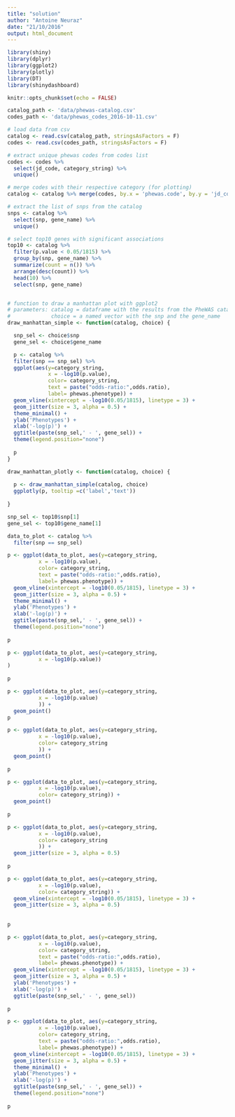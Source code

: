 ```yaml
---
title: "solution"
author: "Antoine Neuraz"
date: "21/10/2016"
output: html_document
---
```


```r
library(shiny)
library(dplyr)
library(ggplot2)
library(plotly)
library(DT)
library(shinydashboard)

knitr::opts_chunk$set(echo = FALSE)

catalog_path <- 'data/phewas-catalog.csv'
codes_path <- 'data/phewas_codes_2016-10-11.csv'

# load data from csv
catalog <- read.csv(catalog_path, stringsAsFactors = F)
codes <- read.csv(codes_path, stringsAsFactors = F)

# extract unique phewas codes from codes list
codes <- codes %>% 
  select(jd_code, category_string) %>%
  unique()

# merge codes with their respective category (for plotting)
catalog <- catalog %>% merge(codes, by.x = 'phewas.code', by.y = 'jd_code')

# extract the list of snps from the catalog
snps <- catalog %>% 
  select(snp, gene_name) %>%
  unique() 

# select top10 genes with significant associations 
top10 <- catalog %>% 
  filter(p.value < 0.05/1815) %>% 
  group_by(snp, gene_name) %>%
  summarize(count = n()) %>% 
  arrange(desc(count)) %>%
  head(10) %>% 
  select(snp, gene_name)


# function to draw a manhattan plot with ggplot2 
# parameters: catalog = dataframe with the results from the PheWAS catalog
#             choice = a named vector with the snp and the gene_name
draw_manhattan_simple <- function(catalog, choice) {

  snp_sel <- choice$snp
  gene_sel <- choice$gene_name

  p <- catalog %>% 
  filter(snp == snp_sel) %>%
  ggplot(aes(y=category_string, 
             x = -log10(p.value), 
             color= category_string,
             text = paste("odds-ratio:",odds.ratio),
             label= phewas.phenotype)) +
  geom_vline(xintercept = -log10(0.05/1815), linetype = 3) +
  geom_jitter(size = 3, alpha = 0.5) +
  theme_minimal() +
  ylab('Phenotypes') +
  xlab('-log(p)') +
  ggtitle(paste(snp_sel,' - ', gene_sel)) +
  theme(legend.position="none") 
  
  p
}

draw_manhattan_plotly <- function(catalog, choice) {
  
  p <- draw_manhattan_simple(catalog, choice)
  ggplotly(p, tooltip =c('label','text'))
  
}

```

```r

snp_sel <- top10$snp[1]
gene_sel <- top10$gene_name[1]

data_to_plot <- catalog %>% 
  filter(snp == snp_sel)

p <- ggplot(data_to_plot, aes(y=category_string, 
          x = -log10(p.value), 
          color= category_string,
          text = paste("odds-ratio:",odds.ratio),
          label= phewas.phenotype)) +
  geom_vline(xintercept = -log10(0.05/1815), linetype = 3) +
  geom_jitter(size = 3, alpha = 0.5) +
  theme_minimal() +
  ylab('Phenotypes') +
  xlab('-log(p)') +
  ggtitle(paste(snp_sel,' - ', gene_sel)) +
  theme(legend.position="none") 
  
p

```

```r
p <- ggplot(data_to_plot, aes(y=category_string, 
          x = -log10(p.value))
)
  
p
```


```r
p <- ggplot(data_to_plot, aes(y=category_string, 
          x = -log10(p.value)
          )) +
  geom_point() 
p
```

```r
p <- ggplot(data_to_plot, aes(y=category_string, 
          x = -log10(p.value), 
          color= category_string
          )) +
  geom_point() 
  
p
```


```r
p <- ggplot(data_to_plot, aes(y=category_string, 
          x = -log10(p.value), 
          color= category_string)) +
  geom_point() 
  
p
```


```r
p <- ggplot(data_to_plot, aes(y=category_string, 
          x = -log10(p.value), 
          color= category_string
          )) +
  geom_jitter(size = 3, alpha = 0.5) 
  
p
```

```r
p <- ggplot(data_to_plot, aes(y=category_string, 
          x = -log10(p.value), 
          color= category_string)) +
  geom_vline(xintercept = -log10(0.05/1815), linetype = 3) +
  geom_jitter(size = 3, alpha = 0.5)
   
  
p
```


```r
p <- ggplot(data_to_plot, aes(y=category_string, 
          x = -log10(p.value), 
          color= category_string,
          text = paste("odds-ratio:",odds.ratio),
          label= phewas.phenotype)) +
  geom_vline(xintercept = -log10(0.05/1815), linetype = 3) +
  geom_jitter(size = 3, alpha = 0.5) +
  ylab('Phenotypes') +
  xlab('-log(p)') +
  ggtitle(paste(snp_sel,' - ', gene_sel)) 
  
p
```

```r
p <- ggplot(data_to_plot, aes(y=category_string, 
          x = -log10(p.value), 
          color= category_string,
          text = paste("odds-ratio:",odds.ratio),
          label= phewas.phenotype)) +
  geom_vline(xintercept = -log10(0.05/1815), linetype = 3) +
  geom_jitter(size = 3, alpha = 0.5) +
  theme_minimal() +
  ylab('Phenotypes') +
  xlab('-log(p)') +
  ggtitle(paste(snp_sel,' - ', gene_sel)) +
  theme(legend.position="none") 
  
p
```